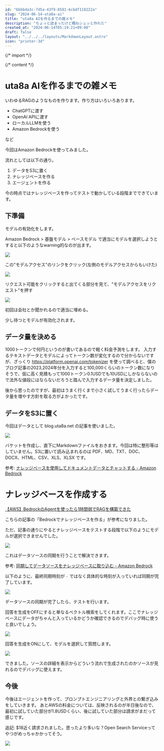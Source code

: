 ```yaml
---
id: "6bbbda3c-7d5a-43f9-8581-6cbdf118222a"
slug: "2024-06-14-uta8a-ai"
title: "uta8a AIを作るまでの雑メモ"
description: "ちょっと詰まったけど概ねシュッと作れた"
created_at: "2024-06-14T05:19:21+09:00"
draft: false
layout: "../../../layouts/MarkdownLayout.astro"
icon: "printer-3d"
---
```


{/* import */}


{/* content */}

# uta8a AIを作るまでの雑メモ

いわゆるRAGのようなものを作ります。作り方はいろいろあります。

- ChatGPTに渡す
- OpenAI APIに渡す
- ローカルLLMを使う
- Amazon Bedrockを使う

など

今回はAmazon Bedrockを使ってみました。

流れとしては以下の通り。

1. データをS3に置く
2. ナレッジベースを作る
3. エージェントを作る

今の時点ではナレッジベースを作ってテストで動かしている段階までできています。

## 下準備

モデルの有効化をします。

Amazon Bedrock > 基盤モデル > ベースモデル で適当にモデルを選択しようとすると以下のようなwarning的なのが出ます。

![](../../../assets/img/2024-06-14-uta8a-ai/2.png)

この"モデルアクセス"のリンクをクリック(左側のモデルアクセスからもいけた)

![](../../../assets/img/2024-06-14-uta8a-ai/3.png)

リクエスト可能をクリックすると出てくる部分を見て、"モデルアクセスをリクエスト"を押す

![](../../../assets/img/2024-06-14-uta8a-ai/4.png)

初回は会社とか聞かれるので適当に埋める。

少し待つとモデルが有効化されます。

## データ量を決める

1000トークンで何円というのが書いてあるので軽く料金予測をします。
入力するテキストデータとモデルによってトークン数が変化するので分からないですが、ざっくり https://platform.openai.com/tokenizer を使って調べると、僕のブログ記事の2023,2024年分を入力すると100,000くらいのトークン数になりそうで、仮に高く見積もって1000トークン0.1USDでも10USDにしかならないので法外な値段にはならないだろうと踏んで入力するデータ量を決定しました。

後から思ったのですが、最初はうまく行くまで小さく試してうまく行ったらデータ量を増やす方針を取る方がよかったです。

## データをS3に置く

今回はデータとして blog.uta8a.net の記事を使いました。

![](../../../assets/img/2024-06-14-uta8a-ai/1.png)

バケットを作成し、直下にMarkdownファイルをおきます。今回は特に整形等はしていません。S3に置いて読み込まれるのは PDF、MD、TXT、DOC、DOCX、HTML、CSV、XLS、XLSX です。

参考: [ナレッジベースを使用してドキュメントデータとチャットする - Amazon Bedrock](https://docs.aws.amazon.com/ja_jp/bedrock/latest/userguide/knowledge-base-chatdoc.html)

# ナレッジベースを作成する

[【AWS】BedrockのAgentを使ったら1時間弱でRAGを構築できた](https://zenn.dev/ncdc/articles/41bf6e7735ec9f#bedrock%E3%81%A7%E3%83%8A%E3%83%AC%E3%83%83%E3%82%B8%E3%83%99%E3%83%BC%E3%82%B9%E3%82%92%E4%BD%9C%E3%82%8B)

こちらの記事の「Bedrockでナレッジベースを作る」が参考になりました。

ただ、記事の通りにやるとナレッジベースをテストする段階で以下のようにモデルが選択できませんでした。

![](../../../assets/img/2024-06-14-uta8a-ai/5.png)

これはデータソースの同期を行うことで解決できます。

参考: [同期してデータソースをナレッジベースに取り込む - Amazon Bedrock](https://docs.aws.amazon.com/ja_jp/bedrock/latest/userguide/knowledge-base-ingest.html)

以下のように、最終同期時刻が `-` ではなく具体的な時刻が入っていれば同期が完了しています。

![](../../../assets/img/2024-06-14-uta8a-ai/6.png)

データソースの同期が完了したら、テストを行います。

回答を生成をOFFにすると単なるベクトル検索をしてくれます。ここでナレッジベースにデータがちゃんと入っているかどうか確認できるのでデバッグ時に使うと良いでしょう。

![](../../../assets/img/2024-06-14-uta8a-ai/7.png)

回答を生成をONにして、モデルを選択して質問します。

![](../../../assets/img/2024-06-14-uta8a-ai/8.png)

できました。ソースの詳細を表示からどういう流れで生成されたのかソースが見れるのでデバッグに使えます。

## 今後

今後はエージェントを作って、プロンプトエンジニアリングと外界との繋ぎ込みをしていきます。
あとAWSの料金については、反映されるのが半日後なので、最初に試していた部分が1.8USDくらい、後に試していた部分は請求がまだって感じです。

追記: $18近く請求されました。思ったより多いな？Open Search Serviceってやつがめっちゃかかってそう。

![](../../../assets/img/2024-06-14-uta8a-ai/9.png)
